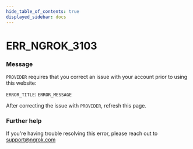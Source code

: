 ```yaml
---
hide_table_of_contents: true
displayed_sidebar: docs
---
```



# ERR_NGROK_3103

### Message

`PROVIDER` requires that you correct an issue with your account prior to using this website:

`ERROR_TITLE`: `ERROR_MESSAGE`

After correcting the issue with `PROVIDER`, refresh this page.

<ErrorDetails error="err_ngrok_3103" />

### Further help

If you're having trouble resolving this error, please reach out to [support@ngrok.com](mailto:support@ngrok.com?subject=Help%20with%20ERR_NGROK_3103)
